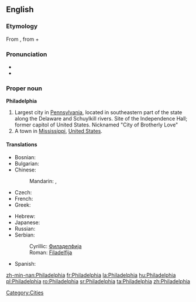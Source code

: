 ==English==
{{wikipedia|Philadelphia, Pennsylvania}}

===Etymology===
From {{etyl|grc|en}} {{term|Φιλαδέλφεια|tr=Philadelphia|lang=grc|sc=polytonic}}, from {{term|φιλέω||I love|tr=phileō|lang=grc|sc=polytonic}} + {{term|ἀδελφός||brother|tr=adelphos|lang=grc|sc=polytonic}}

===Pronunciation===
* {{audio|en-uk-Philadelphia.ogg|Audio (UK)}}
* {{audio|en-us-Philadelphia.ogg|Audio (US)}}

===Proper noun===
'''Philadelphia'''

# Largest city in [[Pennsylvania]], located in southeastern part of the state along the Delaware and Schuylkill rivers. Site of the Independence Hall; former capitol of United States. Nicknamed "City of Brotherly Love"
# A town in [[Mississippi]], [[United States]].

====Translations====
{{trans-top|large city}}
* Bosnian: {{t-|bs|Filadelfija|f}}
* Bulgarian: {{t|bg|Филаделфия|f|tr=Filadélfija|sc=Cyrl}}
* Chinese:
*: Mandarin: {{t|zh|費城|sc=Hani}}, {{t|zh|费城|tr=Fèichéng|sc=Hani}}
* Czech: {{t-|cs|Filadelfie|f}}
* French: {{t+|fr|Philadelphie}}
* Greek: {{t-|el|Φιλαντέλφεια|f|tr=filadélfia}}
{{trans-mid}}
* Hebrew: {{t-|he|פילדלפיה|f|alt=פִילָדֶלְפִיָּה|tr=filadélfia}}
* Japanese: {{t|ja|フィラデルフィア|tr=Firaderufia|sc=Jpan}}
* Russian: {{t|ru|Филадельфия|f|tr=Filadél’fija|sc=Cyrl}}
* Serbian:
*: Cyrillic: [[Филаделфија#Serbian|Филаделфија]] {{f}}
*: Roman: [[Filadelfija#Serbian|Filadelfija]] {{f}}
* Spanish: {{t+|es|Filadelfia|f}}
{{trans-bottom}}

[[Category:Cities]]

[[zh-min-nan:Philadelphia]]
[[fr:Philadelphia]]
[[la:Philadelphia]]
[[hu:Philadelphia]]
[[pl:Philadelphia]]
[[ro:Philadelphia]]
[[sr:Philadelphia]]
[[ta:Philadelphia]]
[[zh:Philadelphia]]